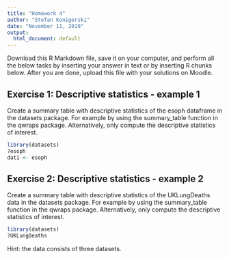 ```yaml
---
title: "Homework 4"
author: "Stefan Konigorski"
date: "November 11, 2019"
output:
  html_document: default
---
```


Download this R Markdown file, save it on your computer, and perform all the below tasks by inserting your answer in text or by inserting R chunks below. After you are done, upload this file with your solutions on Moodle.

## Exercise 1: Descriptive statistics - example 1

Create a summary table with descriptive statistics of the esoph dataframe in the datasets package. For example by using the summary_table function in the qwraps package. Alternatively, only compute the descriptive statistics of interest.

```r
library(datasets)
?esoph
dat1 <- esoph
```

## Exercise 2: Descriptive statistics - example 2

Create a summary table with descriptive statistics of the UKLungDeaths data in the datasets package. For example by using the summary_table function in the qwraps package. Alternatively, only compute the descriptive statistics of interest.

```r
library(datasets)
?UKLungDeaths 
```

Hint: the data consists of three datasets.
